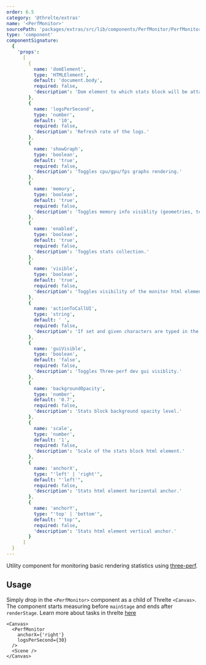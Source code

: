 ```yaml
---
order: 6.5
category: '@threlte/extras'
name: '<PerfMonitor>'
sourcePath: 'packages/extras/src/lib/components/PerfMonitor/PerfMonitor.svelte'
type: 'component'
componentSignature:
  {
    'props':
      [
        {
          name: 'domElement',
          type: 'HTMLElement',
          default: 'document.body',
          required: false,
          'description': 'Dom element to which stats block will be attached to.'
        },
        {
          name: 'logsPerSecond',
          type: 'number',
          default: '10',
          required: false,
          'description': 'Refresh rate of the logs.'
        },
        {
          name: 'showGraph',
          type: 'boolean',
          default: 'true',
          required: false,
          'description': 'Toggles cpu/gpu/fps graphs rendering.'
        },
        {
          name: 'memory',
          type: 'boolean',
          default: 'true',
          required: false,
          'description': 'Toggles memory info visiblity (geometries, textures, shaders)'
        },
        {
          name: 'enabled',
          type: 'boolean',
          default: 'true',
          required: false,
          'description': 'Toggles stats collection.'
        },
        {
          name: 'visible',
          type: 'boolean',
          default: 'true',
          required: false,
          'description': 'Toggles visibility of the monitor html element. Setting `false` does not stop collection of the stats.'
        },
        {
          name: 'actionToCallUI',
          type: 'string',
          default: ' ',
          required: false,
          'description': 'If set and given characters are typed in the the tab window, the three-perf dev gui will be shown. Disabled by default (empty string).'
        },
        {
          name: 'guiVisible',
          type: 'boolean',
          default: 'false',
          required: false,
          'description': 'Toggles Three-perf dev gui visiblity.'
        },
        {
          name: 'backgroundOpacity',
          type: 'number',
          default: '0.7',
          required: false,
          'description': 'Stats block background opacity level.'
        },
        {
          name: 'scale',
          type: 'number',
          default: '1',
          required: false,
          'description': 'Scale of the stats block html element.'
        },
        {
          name: 'anchorX',
          type: "'left' | 'right'",
          default: "'left'",
          required: false,
          'description': 'Stats html element horizontal anchor.'
        },
        {
          name: 'anchorY',
          type: "'top' | 'bottom'",
          default: "'top'",
          required: false,
          'description': 'Stats html element vertical anchor.'
        }
      ]
  }
---
```


Utility component for monitoring basic rendering statistics using [three-perf](https://github.com/TheoTheDev/three-perf).

<Example path="extras/perf-monitor" />

## Usage

Simply drop in the `<PerfMonitor>` component as a child of Threlte `<Canvas>`.
The component starts measuring before `mainStage` and ends after `renderStage`.
Learn more about tasks in threlte [here](/docs/learn/basics/scheduling-tasks)

```svelte
<Canvas>
  <PerfMonitor
    anchorX={'right'}
    logsPerSecond={30}
  />
  <Scene />
</Canvas>
```
